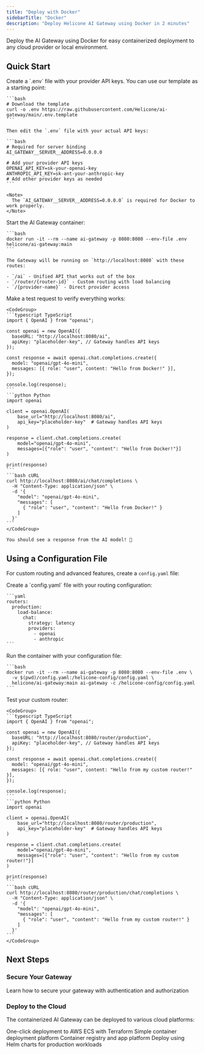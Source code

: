 ```yaml
---
title: "Deploy with Docker"
sidebarTitle: "Docker"
description: "Deploy Helicone AI Gateway using Docker in 2 minutes"
---
```


Deploy the AI Gateway using Docker for easy containerized deployment to any cloud provider or local environment.

## Quick Start

<Steps>
  <Step title="Configure environment">
    Create a `.env` file with your provider API keys. You can use our template as a starting point:

    ```bash
    # Download the template
    curl -o .env https://raw.githubusercontent.com/Helicone/ai-gateway/main/.env.template
    ```

    Then edit the `.env` file with your actual API keys:

    ```bash
    # Required for server binding
    AI_GATEWAY__SERVER__ADDRESS=0.0.0.0

    # Add your provider API keys
    OPENAI_API_KEY=sk-your-openai-key
    ANTHROPIC_API_KEY=sk-ant-your-anthropic-key
    # Add other provider keys as needed
    ```

    <Note>
      The `AI_GATEWAY__SERVER__ADDRESS=0.0.0.0` is required for Docker to work properly.
    </Note>
  </Step>

  <Step title="Run the container">
    Start the AI Gateway container:

    ```bash
    docker run -it --rm --name ai-gateway -p 8080:8080 --env-file .env helicone/ai-gateway:main
    ```

    The Gateway will be running on `http://localhost:8080` with these routes:

    - `/ai` - Unified API that works out of the box
    - `/router/{router-id}` - Custom routing with load balancing  
    - `/{provider-name}` - Direct provider access
  </Step>

  <Step title="Test your deployment">
    Make a test request to verify everything works:

    <CodeGroup>
    ```typescript TypeScript
    import { OpenAI } from "openai";

    const openai = new OpenAI({
      baseURL: "http://localhost:8080/ai",
      apiKey: "placeholder-key", // Gateway handles API keys
    });

    const response = await openai.chat.completions.create({
      model: "openai/gpt-4o-mini",
      messages: [{ role: "user", content: "Hello from Docker!" }],
    });

    console.log(response);
    ```
    ```python Python
    import openai

    client = openai.OpenAI(
        base_url="http://localhost:8080/ai",
        api_key="placeholder-key"  # Gateway handles API keys
    )

    response = client.chat.completions.create(
        model="openai/gpt-4o-mini",
        messages=[{"role": "user", "content": "Hello from Docker!"}]
    )

    print(response)
    ```
    ```bash cURL
    curl http://localhost:8080/ai/chat/completions \
      -H "Content-Type: application/json" \
      -d '{
        "model": "openai/gpt-4o-mini",
        "messages": [
          { "role": "user", "content": "Hello from Docker!" }
        ]
      }'
    ```
    </CodeGroup>

    You should see a response from the AI model! 🎉
  </Step>
</Steps>

## Using a Configuration File

For custom routing and advanced features, create a `config.yaml` file:

<Steps>
  <Step title="Create config file">
    Create a `config.yaml` file with your routing configuration:

    ```yaml
    routers:
      production:
        load-balance:
          chat:
            strategy: latency
            providers:
              - openai
              - anthropic
    ```
  </Step>

  <Step title="Mount config and run">
    Run the container with your configuration file:

    ```bash
    docker run -it --rm --name ai-gateway -p 8080:8080 --env-file .env \
      -v $(pwd)/config.yaml:/helicone-config/config.yaml \
      helicone/ai-gateway:main ai-gateway -c /helicone-config/config.yaml
    ```
  </Step>

  <Step title="Test your router">
    Test your custom router:

    <CodeGroup>
    ```typescript TypeScript
    import { OpenAI } from "openai";

    const openai = new OpenAI({
      baseURL: "http://localhost:8080/router/production",
      apiKey: "placeholder-key", // Gateway handles API keys
    });

    const response = await openai.chat.completions.create({
      model: "openai/gpt-4o-mini",
      messages: [{ role: "user", content: "Hello from my custom router!" }],
    });

    console.log(response);
    ```
    ```python Python
    import openai

    client = openai.OpenAI(
        base_url="http://localhost:8080/router/production",
        api_key="placeholder-key"  # Gateway handles API keys
    )

    response = client.chat.completions.create(
        model="openai/gpt-4o-mini",
        messages=[{"role": "user", "content": "Hello from my custom router!"}]
    )

    print(response)
    ```
    ```bash cURL
    curl http://localhost:8080/router/production/chat/completions \
      -H "Content-Type: application/json" \
      -d '{
        "model": "openai/gpt-4o-mini",
        "messages": [
          { "role": "user", "content": "Hello from my custom router!" }
        ]
      }'
    ```
    </CodeGroup>
  </Step>
</Steps>

## Next Steps

### Secure Your Gateway

<Card title="Secure Your Gateway" href="/ai-gateway/self-hosted/authentication" horizontal>
  Learn how to secure your gateway with authentication and authorization
</Card>

### Deploy to the Cloud

The containerized AI Gateway can be deployed to various cloud platforms:

<CardGroup cols={2}>
  <Card title="AWS ECS" href="/ai-gateway/self-hosted/deployment/ecs">
    One-click deployment to AWS ECS with Terraform
  </Card>
  <Card title="Fly.io" href="/ai-gateway/self-hosted/deployment/fly">
    Simple container deployment platform
  </Card>
  <Card title="Porter" href="/ai-gateway/self-hosted/deployment/porter">
    Container registry and app platform
  </Card>
    <Card title="Kubernetes" href="/ai-gateway/self-hosted/deployment/k8s">
    Deploy using Helm charts for production workloads
  </Card>
</CardGroup>